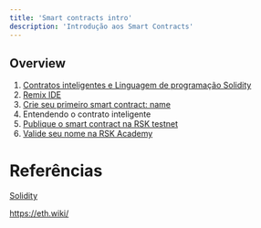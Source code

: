---
title: 'Smart contracts intro'
description: 'Introdução aos Smart Contracts'
---

## Overview

1. [Contratos inteligentes e Linguagem de programação Solidity](/courses/dev/02/introduction)
2. [Remix IDE](/courses/dev/02/remix)
3. [Crie seu primeiro smart contract: name](/courses/dev/02/smart-contract-name)
4. Entendendo o contrato inteligente
5. [Publique o smart contract na RSK testnet](/courses/dev/02/publish-on-rsk-testnet)
6. [Valide seu nome na RSK Academy](/courses/dev/02/validate-name)

# Referências

[Solidity](https://docs.soliditylang.org/)

https://eth.wiki/
